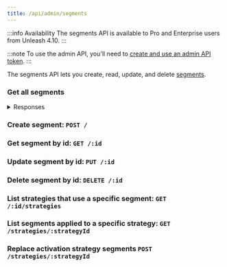 ```yaml
---
title: /api/admin/segments
---
```


:::info Availability
The segments API is available to Pro and Enterprise users from Unleash 4.10.
:::

:::note
To use the admin API, you'll need to [create and use an admin API token](../../user_guide/token.md).
:::

The segments API lets you create, read, update, and delete [segments](../../reference/segments.mdx).

### Get all segments

<ApiRequest verb="Get" url={basePath} title="Retrieve all existing segments."/>

<details>

<summary>Responses</summary>

##### 200 OK

The user no longer has the specified role in the project. If the user had this role prior to this API request, they will have been removed from the project. This response has no body.

##### 400 Bad Request

You tried to remove the only user with the role `owner` in the project:

``` json
[
  {
    "msg": "A project must have at least one owner."
  }
]
```

</details>

### Create segment: `POST /`

### Get segment by id: `GET /:id`

### Update segment by id: `PUT /:id`

### Delete segment by id: `DELETE /:id`

### List strategies that use a specific segment: `GET /:id/strategies`

### List segments applied to a specific strategy: `GET /strategies/:strategyId`

### Replace activation strategy segments `POST /strategies/:strategyId`
